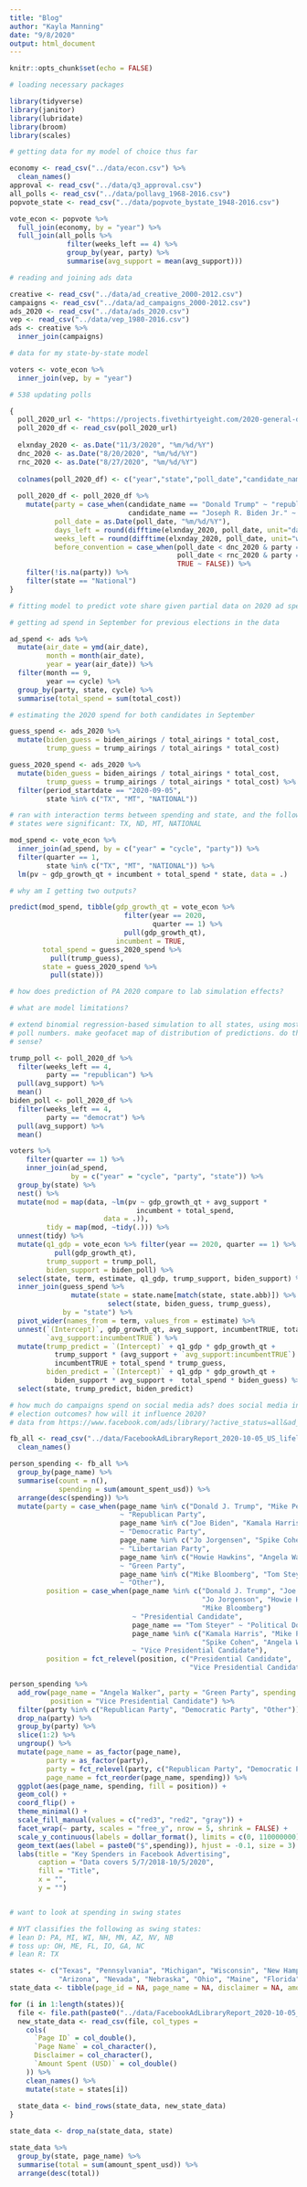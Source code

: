```yaml
---
title: "Blog"
author: "Kayla Manning"
date: "9/8/2020"
output: html_document
---
```


```r
knitr::opts_chunk$set(echo = FALSE)

# loading necessary packages

library(tidyverse)
library(janitor)
library(lubridate)
library(broom)
library(scales)

# getting data for my model of choice thus far

economy <- read_csv("../data/econ.csv") %>% 
  clean_names()
approval <- read_csv("../data/q3_approval.csv")
all_polls <- read_csv("../data/pollavg_1968-2016.csv")
popvote_state <- read_csv("../data/popvote_bystate_1948-2016.csv")

vote_econ <- popvote %>% 
  full_join(economy, by = "year") %>% 
  full_join(all_polls %>% 
              filter(weeks_left == 4) %>% 
              group_by(year, party) %>% 
              summarise(avg_support = mean(avg_support)))

# reading and joining ads data

creative <- read_csv("../data/ad_creative_2000-2012.csv")
campaigns <- read_csv("../data/ad_campaigns_2000-2012.csv")
ads_2020 <- read_csv("../data/ads_2020.csv")
vep <- read_csv("../data/vep_1980-2016.csv")
ads <- creative %>% 
  inner_join(campaigns)

# data for my state-by-state model

voters <- vote_econ %>% 
  inner_join(vep, by = "year")

# 538 updating polls

{
  poll_2020_url <- "https://projects.fivethirtyeight.com/2020-general-data/presidential_poll_averages_2020.csv"
  poll_2020_df <- read_csv(poll_2020_url)
  
  elxnday_2020 <- as.Date("11/3/2020", "%m/%d/%Y")
  dnc_2020 <- as.Date("8/20/2020", "%m/%d/%Y")
  rnc_2020 <- as.Date("8/27/2020", "%m/%d/%Y")
  
  colnames(poll_2020_df) <- c("year","state","poll_date","candidate_name","avg_support","avg_support_adj")
  
  poll_2020_df <- poll_2020_df %>%
    mutate(party = case_when(candidate_name == "Donald Trump" ~ "republican",
                             candidate_name == "Joseph R. Biden Jr." ~ "democrat"),
           poll_date = as.Date(poll_date, "%m/%d/%Y"),
           days_left = round(difftime(elxnday_2020, poll_date, unit="days")),
           weeks_left = round(difftime(elxnday_2020, poll_date, unit="weeks")),
           before_convention = case_when(poll_date < dnc_2020 & party == "democrat" ~ TRUE,
                                         poll_date < rnc_2020 & party == "republican" ~ TRUE,
                                         TRUE ~ FALSE)) %>%
    filter(!is.na(party)) %>%
    filter(state == "National")
}

```

```r

# fitting model to predict vote share given partial data on 2020 ad spending

# getting ad spend in September for previous elections in the data

ad_spend <- ads %>% 
  mutate(air_date = ymd(air_date),
         month = month(air_date),
         year = year(air_date)) %>% 
  filter(month == 9,
         year == cycle) %>% 
  group_by(party, state, cycle) %>% 
  summarise(total_spend = sum(total_cost))

# estimating the 2020 spend for both candidates in September

guess_spend <- ads_2020 %>% 
  mutate(biden_guess = biden_airings / total_airings * total_cost,
         trump_guess = trump_airings / total_airings * total_cost)

guess_2020_spend <- ads_2020 %>% 
  mutate(biden_guess = biden_airings / total_airings * total_cost,
         trump_guess = trump_airings / total_airings * total_cost) %>% 
  filter(period_startdate == "2020-09-05",
         state %in% c("TX", "MT", "NATIONAL"))

# ran with interaction terms between spending and state, and the following
# states were significant: TX, ND, MT, NATIONAL

mod_spend <- vote_econ %>% 
  inner_join(ad_spend, by = c("year" = "cycle", "party")) %>% 
  filter(quarter == 1,
         state %in% c("TX", "MT", "NATIONAL")) %>% 
  lm(pv ~ gdp_growth_qt + incumbent + total_spend * state, data = .)

# why am I getting two outputs?

predict(mod_spend, tibble(gdp_growth_qt = vote_econ %>% 
                            filter(year == 2020,
                                   quarter == 1) %>% 
                            pull(gdp_growth_qt),
                          incumbent = TRUE,
        total_spend = guess_2020_spend %>% 
          pull(trump_guess),
        state = guess_2020_spend %>% 
          pull(state)))

# how does prediction of PA 2020 compare to lab simulation effects?

# what are model limitations?

```

```r

# extend binomial regression-based simulation to all states, using most recent
# poll numbers. make geofacet map of distribution of predictions. do they make
# sense?

trump_poll <- poll_2020_df %>% 
  filter(weeks_left == 4,
         party == "republican") %>% 
  pull(avg_support) %>% 
  mean()
biden_poll <- poll_2020_df %>% 
  filter(weeks_left == 4,
         party == "democrat") %>% 
  pull(avg_support) %>% 
  mean()

voters %>% 
    filter(quarter == 1) %>%
    inner_join(ad_spend, 
               by = c("year" = "cycle", "party", "state")) %>% 
  group_by(state) %>% 
  nest() %>% 
  mutate(mod = map(data, ~lm(pv ~ gdp_growth_qt + avg_support * 
                               incumbent + total_spend, 
                       data = .)),
         tidy = map(mod, ~tidy(.))) %>% 
  unnest(tidy) %>% 
  mutate(q1_gdp = vote_econ %>% filter(year == 2020, quarter == 1) %>%
           pull(gdp_growth_qt),
         trump_support = trump_poll,
         biden_support = biden_poll) %>% 
  select(state, term, estimate, q1_gdp, trump_support, biden_support) %>% 
  inner_join(guess_spend %>% 
               mutate(state = state.name[match(state, state.abb)]) %>% 
                        select(state, biden_guess, trump_guess), 
             by = "state") %>% 
  pivot_wider(names_from = term, values_from = estimate) %>% 
  unnest(`(Intercept)`, gdp_growth_qt, avg_support, incumbentTRUE, total_spend,
         `avg_support:incumbentTRUE`) %>% 
  mutate(trump_predict = `(Intercept)` + q1_gdp * gdp_growth_qt + 
           trump_support * (avg_support + `avg_support:incumbentTRUE`) + 
           incumbentTRUE + total_spend * trump_guess,
         biden_predict = `(Intercept)` + q1_gdp * gdp_growth_qt + 
           biden_support * avg_support +  total_spend * biden_guess) %>% 
  select(state, trump_predict, biden_predict)

```

```r

# how much do campaigns spend on social media ads? does social media influence
# election outcomes? how will it influence 2020?
# data from https://www.facebook.com/ads/library/?active_status=all&ad_type=political_and_issue_ads&country=US

fb_all <- read_csv("../data/FacebookAdLibraryReport_2020-10-05_US_lifelong/FacebookAdLibraryReport_2020-10-05_US_lifelong_advertisers.csv") %>% 
  clean_names()

person_spending <- fb_all %>% 
  group_by(page_name) %>% 
  summarise(count = n(),
            spending = sum(amount_spent_usd)) %>% 
  arrange(desc(spending)) %>% 
  mutate(party = case_when(page_name %in% c("Donald J. Trump", "Mike Pence") 
                           ~ "Republican Party",
                           page_name %in% c("Joe Biden", "Kamala Harris")
                           ~ "Democratic Party",
                           page_name %in% c("Jo Jorgensen", "Spike Cohen")
                           ~ "Libertarian Party",
                           page_name %in% c("Howie Hawkins", "Angela Walker") 
                           ~ "Green Party",
                           page_name %in% c("Mike Bloomberg", "Tom Steyer")
                           ~ "Other"),
         position = case_when(page_name %in% c("Donald J. Trump", "Joe Biden",
                                               "Jo Jorgenson", "Howie Hawkins",
                                               "Mike Bloomberg")
                              ~ "Presidential Candidate",
                              page_name == "Tom Steyer" ~ "Political Donor",
                              page_name %in% c("Kamala Harris", "Mike Pence",
                                               "Spike Cohen", "Angela Walker")
                              ~ "Vice Presidential Candidate"),
         position = fct_relevel(position, c("Presidential Candidate", 
                                            "Vice Presidential Candidate"))) 

person_spending %>% 
  add_row(page_name = "Angela Walker", party = "Green Party", spending = 0,
          position = "Vice Presidential Candidate") %>% 
  filter(party %in% c("Republican Party", "Democratic Party", "Other")) %>% 
  drop_na(party) %>% 
  group_by(party) %>%  
  slice(1:2) %>% 
  ungroup() %>% 
  mutate(page_name = as_factor(page_name),
         party = as_factor(party),
         party = fct_relevel(party, c("Republican Party", "Democratic Party", "Other")),
         page_name = fct_reorder(page_name, spending)) %>% 
  ggplot(aes(page_name, spending, fill = position)) +
  geom_col() +
  coord_flip() +
  theme_minimal() +
  scale_fill_manual(values = c("red3", "red2", "gray")) +
  facet_wrap(~ party, scales = "free_y", nrow = 5, shrink = FALSE) +
  scale_y_continuous(labels = dollar_format(), limits = c(0, 110000000)) +
  geom_text(aes(label = paste0("$",spending)), hjust = -0.1, size = 3) +
  labs(title = "Key Spenders in Facebook Advertising",
       caption = "Data covers 5/7/2018-10/5/2020",
       fill = "Title",
       x = "",
       y = "")



```

```r

# want to look at spending in swing states

# NYT classifies the following as swing states:
# lean D: PA, MI, WI, NH, MN, AZ, NV, NB
# toss up: OH, ME, FL, IO, GA, NC
# lean R: TX

states <- c("Texas", "Pennsylvania", "Michigan", "Wisconsin", "New Hampshire", "Montana",
            "Arizona", "Nevada", "Nebraska", "Ohio", "Maine", "Florida", "Iowa", "Georgia", "North Carolina")
state_data <- tibble(page_id = NA, page_name = NA, disclaimer = NA, amount_spent_usd = NA)

for (i in 1:length(states)){
  file <- file.path(paste0("../data/FacebookAdLibraryReport_2020-10-05_US_last_30_days/regions/FacebookAdLibraryReport_2020-10-05_US_last_30_days_", states[i],".csv"))
  new_state_data <- read_csv(file, col_types = 
    cols(
      `Page ID` = col_double(),
      `Page Name` = col_character(),
      Disclaimer = col_character(),
      `Amount Spent (USD)` = col_double()
    )) %>% 
    clean_names() %>% 
    mutate(state = states[i])
  
  state_data <- bind_rows(state_data, new_state_data)
}

state_data <- drop_na(state_data, state)

state_data %>% 
  group_by(state, page_name) %>% 
  summarise(total = sum(amount_spent_usd)) %>% 
  arrange(desc(total))

```






